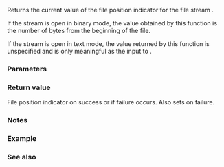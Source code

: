 {{cpp/title|ftell}}
{{cpp/io/c/navbar}}
{{ddcl|header=cstdio|
long ftell( std::FILE* stream );
}}

Returns the current value of the file position indicator for the file stream {{tt|stream}}.

If the stream is open in binary mode, the value obtained by this function is the number of bytes from the beginning of the file.

If the stream is open in text mode, the value returned by this function is unspecified and is only meaningful as the input to {{lc|std::fseek}}.

===Parameters===
{{par begin}}
{{par|stream|file stream to examine}}
{{par end}}

===Return value===
File position indicator on success or {{c|-1L}} if failure occurs. Also sets {{lc|errno}} on failure.

===Notes===
{{windows IO-extensions note}}

===Example===
{{example
|Demonstrates {{tt|std::ftell()}} with error checking. Writes then reads a few floating-point (FP) values to/from a file.
|code=
#include &lt;cstdio&gt;
#include &lt;cstdlib&gt;
#include &lt;iostream&gt;

// If the condition is not met then exit the program with error message.
void check(bool condition, const char* func, int line)
{
    if (condition)
        return;
    std::perror(func);
    std::cerr &lt;&lt; func &lt;&lt; " failed in file " &lt;&lt; __FILE__ &lt;&lt; " at line # " &lt;&lt; line - 1
              &lt;&lt; '\n';
    std::exit(EXIT_FAILURE);
}

int main()
{
    // Prepare an array of FP values.
    constexpr int SIZE {5};
    double A[SIZE] = {1.1, 2.2, 3.3, 4.4, 5.5};

    // Write array to a file.
    const char* fname = "/tmp/test.bin";
    FILE* file = std::fopen(fname, "wb");
    check(file != NULL, "fopen()", __LINE__);

    const int write_count = std::fwrite(A, sizeof(double), SIZE, file);
    check(write_count == SIZE, "fwrite()", __LINE__);

    std::fclose(file);

    // Read the FP values into array B.
    double B[SIZE];
    file = std::fopen(fname, "rb");
    check(file != NULL, "fopen()", __LINE__);

    long pos = std::ftell(file); // position indicator at start of file
    check(pos != -1L, "ftell()", __LINE__);
    std::cout &lt;&lt; "pos: " &lt;&lt; pos &lt;&lt; '\n';

    const int read_count = std::fread(B, sizeof(double), 1, file); // read one FP value
    check(read_count == 1, "fread()", __LINE__);

    pos = std::ftell(file); // position indicator after reading one FP value
    check(pos != -1L, "ftell()", __LINE__);
    std::cout &lt;&lt; "pos: " &lt;&lt; pos &lt;&lt; '\n';
    std::cout &lt;&lt; "B[0]: " &lt;&lt; B[0] &lt;&lt; '\n'; // print one FP value

    return EXIT_SUCCESS;
}
|p=true
|output=
pos: 0
pos: 8
B[0]: 1.1
}}

===See also===
{{dsc begin}}
{{dsc inc|cpp/io/c/dsc fgetpos}}
{{dsc inc|cpp/io/c/dsc fseek}}
{{dsc inc|cpp/io/c/dsc fsetpos}}
{{dsc inc|cpp/io/basic_istream/dsc tellg}}
{{dsc inc|cpp/io/basic_ostream/dsc tellp}}
{{dsc see c|c/io/ftell}}
{{dsc end}}

{{langlinks|de|es|fr|it|ja|pt|ru|zh}}